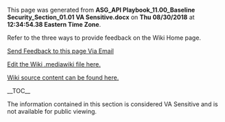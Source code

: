 ﻿<p>This page was generated from <b>ASG_API Playbook_11.00_Baseline Security_Section_01.01 VA Sensitive.docx</b> on <b>Thu 08/30/2018</b> at <b>12:34:54.38 Eastern Time Zone</b>.</p>
<p>Refer to the three ways to provide feedback on the Wiki Home page.</p>
<p><a href="mailto:ronald.opperman@va.gov;paul.marshall4@va.gov?subject=ASG_API Playbook_11.00_Baseline Security_Section_01.01 VA Sensitive">Send Feedback to this page Via Email</a></p>
<p><a href="https://github.com/department-of-veterans-affairs/ES-ASG/tree/master/Projects/ES%20ASG/ES%20ASG%20API%20Playbook%20Project/Content/11.00%20ASG_API%20Playbook_Baseline%20API%20Security_Section/11.00 ASG_API Playbook_Baseline API Security_Section.mediawiki">Edit the Wiki .mediawiki file here.</a></p>
<p><a href=https://github.com/department-of-veterans-affairs/ES-ASG/tree/master/Projects/ES%20ASG/ES%20ASG%20API%20Playbook%20Project/Content/11.00%20ASG_API%20Playbook_Baseline%20API%20Security_Section>Wiki source content can be found here.</a></p>
<p>__TOC__</p>
The information contained in this section is considered VA Sensitive and is not available for public viewing.







